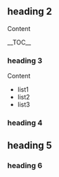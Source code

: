 
== heading 2 ==

Content

__TOC__

=== heading 3 ===

Content

* list1
* list2
* list3

=== heading 4 ===

== heading 5 ==

=== heading 6 ===
